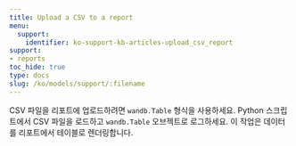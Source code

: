 ```yaml
---
title: Upload a CSV to a report
menu:
  support:
    identifier: ko-support-kb-articles-upload_csv_report
support:
- reports
toc_hide: true
type: docs
slug: /ko/models/support/:filename
---
```


CSV 파일을 리포트에 업로드하려면 `wandb.Table` 형식을 사용하세요. Python 스크립트에서 CSV 파일을 로드하고 `wandb.Table` 오브젝트로 로그하세요. 이 작업은 데이터를 리포트에서 테이블로 렌더링합니다.
